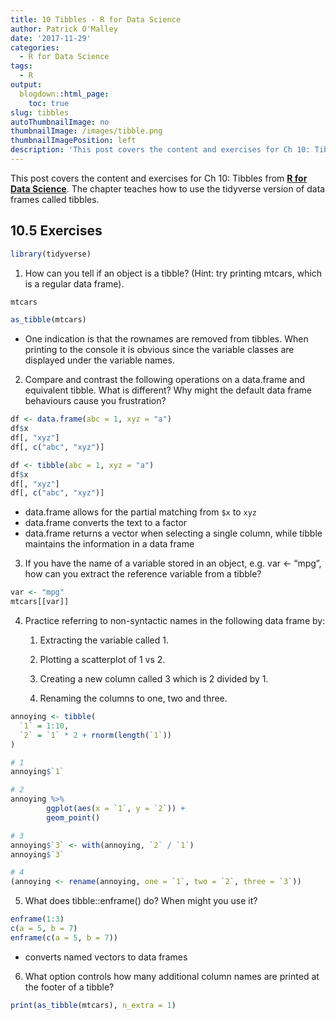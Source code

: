 ```yaml
---
title: 10 Tibbles - R for Data Science
author: Patrick O'Malley
date: '2017-11-29'
categories:
  - R for Data Science
tags:
  - R
output:
  blogdown::html_page:
    toc: true
slug: tibbles
autoThumbnailImage: no
thumbnailImage: /images/tibble.png
thumbnailImagePosition: left
description: 'This post covers the content and exercises for Ch 10: Tibbles in **R for Data Science**'
---
```


This post covers the content and exercises for Ch 10: Tibbles from [**R for Data Science**](http://r4ds.had.co.nz/). The chapter teaches how to use the tidyverse version of data frames called tibbles.

## 10.5 Exercises

```r
library(tidyverse)
```

1. How can you tell if an object is a tibble? (Hint: try printing mtcars, which is a regular data frame). 


```r
mtcars

as_tibble(mtcars)
```

* One indication is that the rownames are removed from tibbles. When printing to the console it is obvious since the variable classes are displayed under the variable names.  

2. Compare and contrast the following operations on a data.frame and equivalent tibble. What is different? Why might the default data frame behaviours cause you frustration?  

```r
df <- data.frame(abc = 1, xyz = "a")
df$x
df[, "xyz"]
df[, c("abc", "xyz")]

df <- tibble(abc = 1, xyz = "a")
df$x
df[, "xyz"]
df[, c("abc", "xyz")]
```

* data.frame allows for the partial matching from `$x` to `xyz`
* data.frame converts the text to a factor
* data.frame returns a vector when selecting a single column, while tibble maintains the information in a data frame

3. If you have the name of a variable stored in an object, e.g. var <- "mpg", how can you extract the reference variable from a tibble?  

```r
var <- "mpg"
mtcars[[var]]
```

4. Practice referring to non-syntactic names in the following data frame by:

    1. Extracting the variable called 1.

    2. Plotting a scatterplot of 1 vs 2.

    3. Creating a new column called 3 which is 2 divided by 1.

    4. Renaming the columns to one, two and three.

```r
annoying <- tibble(
  `1` = 1:10,
  `2` = `1` * 2 + rnorm(length(`1`))
)

# 1
annoying$`1`

# 2
annoying %>% 
        ggplot(aes(x = `1`, y = `2`)) +
        geom_point()

# 3
annoying$`3` <- with(annoying, `2` / `1`)
annoying$`3`

# 4
(annoying <- rename(annoying, one = `1`, two = `2`, three = `3`))
```

5. What does tibble::enframe() do? When might you use it?  

```r
enframe(1:3)
c(a = 5, b = 7)
enframe(c(a = 5, b = 7))

```

* converts named vectors to data frames

6. What option controls how many additional column names are printed at the footer of a tibble?  
```r
print(as_tibble(mtcars), n_extra = 1)
```




